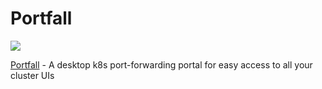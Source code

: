 
# Portfall

<p style={{"text-align": "center"}}>
   <img src="/img/showcase/portfall.gif"></img><br/>
</p>

[Portfall](https://github.com/rekon-oss/portfall) - A desktop k8s port-forwarding portal for easy access to all your cluster UIs

